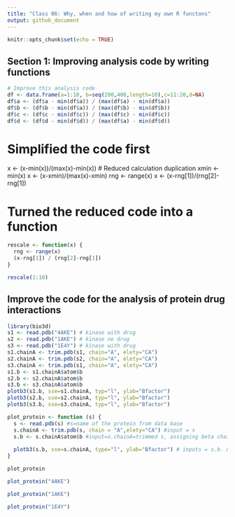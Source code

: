 ---
title: "Class 06: Why, when and how of writing my own R functons"
output: github_document
---

```{r setup, include=FALSE}
knitr::opts_chunk$set(echo = TRUE)
```

## Section 1: Improving analysis code by writing functions

```{r}
# Improve this analysis code
df <- data.frame(a=1:10, b=seq(200,400,length=10),c=11:20,d=NA)
df$a <- (df$a - min(df$a)) / (max(df$a) - min(df$a))
df$b <- (df$b - min(df$a)) / (max(df$b) - min(df$b))
df$c <- (df$c - min(df$c)) / (max(df$c) - min(df$c))
df$d <- (df$d - min(df$d)) / (max(df$a) - min(df$d)) 
```

# Simplified the code first
x <- (x-min(x))/(max(x)-min(x))
# Reduced calculation duplication
xmin <- min(x)
x <- (x-xmin)/(max(x)-xmin)
rng <- range(x)
x <- (x-rng[1])/(rng[2]-rng[1])

# Turned the reduced code into a function
```{r}
rescale <- function(x) {
  rng <- range(x)
  (x-rng[1]) / (rng[2]-rng[1])
}

rescale(1:10)
```

## Improve the code for the analysis of protein drug interactions
```{r}
library(bio3d)
s1 <- read.pdb("4AKE") # kinase with drug
s2 <- read.pdb("1AKE") # kinase no drug
s3 <- read.pdb("1E4Y") # kinase with drug
s1.chainA <- trim.pdb(s1, chain="A", elety="CA")
s2.chainA <- trim.pdb(s2, chain="A", elety="CA")
s3.chainA <- trim.pdb(s1, chain="A", elety="CA")
s1.b <- s1.chainA$atom$b
s2.b <- s2.chainA$atom$b
s3.b <- s3.chainA$atom$b
plotb3(s1.b, sse=s1.chainA, typ="l", ylab="Bfactor")
plotb3(s2.b, sse=s2.chainA, typ="l", ylab="Bfactor")
plotb3(s3.b, sse=s3.chainA, typ="l", ylab="Bfactor")
```

```{r}
plot_protein <- function (s) {
  s <- read.pdb(s) #s=name of the protein from data base
  s.chainA <- trim.pdb(s, chain = "A",elety="CA") #input = s
  s.b <- s.chainA$atom$b #input=s.chainA=trimmed s, assigning beta chain of residue from trimmed as s.b
  
  plotb3(s.b, sse=s.chainA, type="l", ylab="Bfactor") # inputs = s.b. & s.chianA, output = plot of residues
}
```

```{r}
plot_protein
```

```{r}
plot_protein("4AKE")
```

```{r}
plot_protein("1AKE")
```

```{r}
plot_protein("1E4Y")
```



